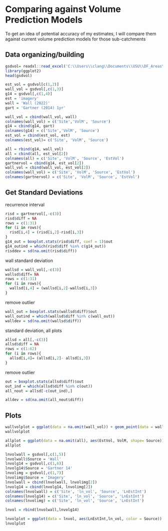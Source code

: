 # Comparing against Volume Prediction Models
To get an idea of potential accuracy of my estimates, I will compare them against current volume prediction models for those sub-catchments

## Data organizing/building
```r
gsdvol= readxl::read_excel('C:\\Users\\clang\\Documents\\USU\\DF_Areas\\debris_flow_stats\\data\\data_sheets\\processed_summary_data\\Catchment_Stats.xlsx', sheet = 'Vol_Summaries', na = ' ')
library(ggplot2)
head(gsdvol)
```
```r
est_vol = gsdvol[c(1,2)]
wall_vol = gsdvol[,c(1,3)]
g14 = gsdvol[,c(1,4)]
est = 'imagery'
wall = 'Wall (2022)'
gart = 'Gartner (2014) 1yr'

wall_vol = cbind(wall_vol, wall)
colnames(wall_vol) = c('Site','VolM', 'Source')
g14 = cbind(g14, gart)
colnames(g14) = c('Site','VolM', 'Source')
est_vol = cbind(est_vol, est)
colnames(est_vol)= c('Site', 'VolM', 'Source')

all = rbind(g14, wall_vol)
all = cbind(all, est_vol[2])
colnames(all) = c('Site', 'VolM', 'Source', 'EstVol')
gartnervol = cbind(g14, est_vol[2])
wall_vol = cbind(wall_vol, est_vol[2])
colnames(wall_vol) = c('Site', 'VolM', 'Source', 'EstVol')
colnames(gartnervol) = c('Site', 'VolM', 'Source', 'EstVol')
```

## Get Standard Deviations
recurrence interval
```r
risd = gartnervol[,-c(3)]
risd$diff = NA
rows = c(1:31)
for (i in rows){
  risd[i,4] = (risd[i,2]-risd[i,3])
}
g14_out = boxplot.stats(risd$diff, coef = 1)$out
g14_outind = which(risd$diff %in% c(g14_out))
risddev = sd(na.omit(risd$diff))
```

wall standard deviation
```r
wallsd = wall_vol[,-c(3)]
wallsd$diff= NA
rows = c(1:31)
for (i in rows){
  wallsd[i,4] = (wallsd[i,2]-wallsd[i,3])
}
```
remove outlier
```r
wall_out = boxplot.stats(wallsd$diff)$out
wall_outind = which(wallsd$diff %in% c(wall_out))
walldev = sd(na.omit(wallsd$diff)) 
```
standard deviation, all plots
```r
allsd = all[,-c(3)]
allsd$diff = NA
rows = c(1:62)
for (i in rows){
  allsd[i,4]= (allsd[i,2]- allsd[i,3])
}
```
remove outlier
```r
out = boxplot.stats(allsd$diff)$out
out_ind = which(allsd$diff %in% c(out))
all_nout = allsd[-c(out_ind),]
```
```r
alldev = sd(na.omit(all_nout$diff))
```

## Plots

```r
wallvolplot = ggplot(data = na.omit(wall_vol)) + geom_point(data = wall_vol, aes(EstVol, VolM, color = Source)) + scale_color_manual(values = c('Wall'= 'cornflowerblue')) +geom_abline(mapping = NULL, data = NULL, 1, 0) +xlim(0,25000) + ylim(0,25000) +ylab('Modeled Initial Volume (m3)') + xlab('Estimated Initial Volume from Imagery (m3)') + ggtitle('Wall (2022) Volume Model')+ theme_bw() + theme(legend.position = 'none')+ geom_abline(mapping = NULL, data = NULL, slope = 1, intercept = walldev, linetype = 'dashed')+ geom_abline(mapping = NULL, data = NULL, slope = 1, intercept = -walldev, linetype = 'dashed')+ expand_limits(x=0,y=0)
wallvolplot
```

```r
allplot = ggplot(data = na.omit(all), aes(EstVol, VolM, shape= Source)) + geom_point() +scale_color_manual(values = c('black','black')) + scale_shape_manual(values = c(1, 16)) + geom_abline(mapping = NULL, data = NULL, 1, 0) + ylim(0,32000) +ylab('Modeled Initial Volume (m3)') + xlab('Estimated Initial Volume from Imagery (m3)')  + theme_bw()+ labs(color ='Volume Model')+ expand_limits(x=0,y=0) + theme(legend.position = 'none')+ geom_abline(mapping = NULL, data = NULL, slope = 1, intercept = -alldev, linetype = 'dashed') + geom_abline(mapping = NULL, data = NULL, slope = 1, intercept = alldev, linetype = 'dashed')
allplot
```

```r
lnvolwall = gsdvol[,c(1,5)]
lnvolwall$Source = 'Wall'
lnvolg14 = gsdvol[,c(1,6)]
lnvolg14$Source = 'Gartner 14'
lnvolimg = gsdvol[,c(1,7)]
lnvolimg$Source = 'Imagery'
lnvolwall = cbind(lnvolwall, lnvolimg[2])
lnvolg14 = cbind(lnvolg14, lnvolimg[2])
colnames(lnvolwall) = c('Site', 'ln_vol', 'Source', 'LnEstInt')
colnames(lnvolg14) = c('Site', 'ln_vol', 'Source', 'LnEstInt')
colnames(lnvolimg) = c('Site', 'ln_vol', 'Source', 'LnEstInt')
```

```r
lnvol = rbind(lnvolwall,lnvolg14)
```
```r
lnvolplot = ggplot(data = lnvol, aes(LnEstInt,ln_vol, color = Source)) + geom_point() +  geom_abline(mapping = NULL, data = NULL, 1, 0) +ylab('ln(Modeled Volume) (m3)') + xlab('ln(Estimated Initial Volume from Imagery) (m3)') + ggtitle('ln(Vol)') + theme_bw() +ylim(0,11) + xlim(0,11)
lnvolplot
```



